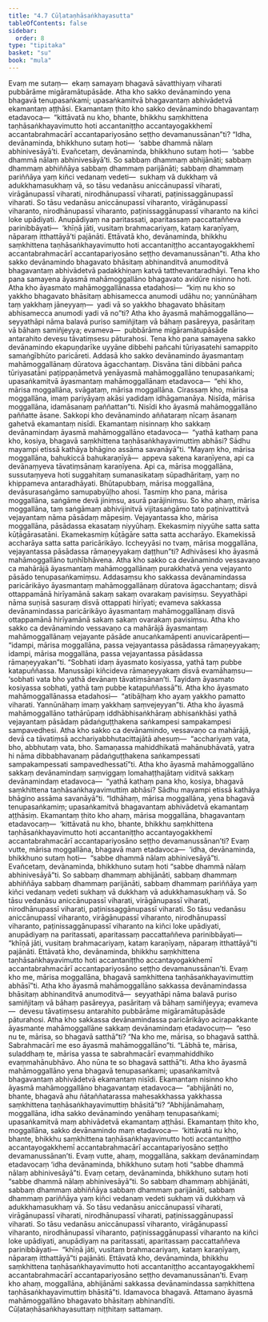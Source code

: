 ```yaml
---
title: "4.7 Cūḷataṇhāsaṅkhayasutta"
tableOfContents: false
sidebar:
  order: 8
type: "tipitaka"
basket: "su"
book: "mula"
---
```



<DynamicBreadcrumb />

<Division number="390" book="mula" bookNo="9" page="318">

<Paragraph number="1269" book="mula">
Evaṃ me sutaṃ—  ekaṃ samayaṃ bhagavā sāvatthiyaṃ viharati pubbārāme migāramātupāsāde. Atha kho sakko devānamindo yena bhagavā tenupasaṅkami; upasaṅkamitvā bhagavantaṃ abhivādetvā ekamantaṃ aṭṭhāsi. Ekamantaṃ ṭhito kho sakko devānamindo bhagavantaṃ etadavoca—  “kittāvatā nu kho, bhante, bhikkhu saṃkhittena taṇhāsaṅkhayavimutto hoti accantaniṭṭho accantayogakkhemī accantabrahmacārī accantapariyosāno seṭṭho devamanussānan”ti?
</Paragraph>

<Paragraph number="1270" book="mula">
“Idha, devānaminda, bhikkhuno sutaṃ hoti—  ‘sabbe dhammā nālaṃ abhinivesāyā’ti. Evañcetaṃ, devānaminda, bhikkhuno sutaṃ hoti—  ‘sabbe dhammā nālaṃ abhinivesāyā’ti. So sabbaṃ dhammaṃ abhijānāti; sabbaṃ dhammaṃ abhiññāya sabbaṃ dhammaṃ parijānāti; sabbaṃ dhammaṃ pariññāya yaṃ kiñci vedanaṃ vedeti—  sukhaṃ vā dukkhaṃ vā adukkhamasukhaṃ vā, so tāsu vedanāsu aniccānupassī viharati, virāgānupassī viharati, nirodhānupassī viharati, paṭinissaggānupassī viharati. So tāsu vedanāsu aniccānupassī viharanto, virāgānupassī viharanto, nirodhānupassī viharanto, paṭinissaggānupassī viharanto na kiñci loke upādiyati. Anupādiyaṃ na paritassati, aparitassaṃ paccattaññeva parinibbāyati—  ‘khīṇā jāti, vusitaṃ brahmacariyaṃ, kataṃ karaṇīyaṃ, nāparaṃ itthattāyā’ti pajānāti. Ettāvatā kho, devānaminda, bhikkhu saṃkhittena taṇhāsaṅkhayavimutto hoti accantaniṭṭho accantayogakkhemī accantabrahmacārī accantapariyosāno seṭṭho devamanussānan”ti.
</Paragraph>

<Paragraph number="1271" book="mula">
Atha kho sakko devānamindo bhagavato bhāsitaṃ abhinanditvā anumoditvā bhagavantaṃ abhivādetvā padakkhiṇaṃ katvā tatthevantaradhāyi.
</Paragraph>

</Division>
<Division number="391" book="mula" bookNo="9" page="318">

<Paragraph number="1272" book="mula">
Tena kho pana samayena āyasmā mahāmoggallāno bhagavato avidūre nisinno hoti. Atha kho āyasmato mahāmoggallānassa etadahosi—  “kiṃ nu kho so yakkho bhagavato bhāsitaṃ abhisamecca anumodi udāhu no; yannūnāhaṃ taṃ yakkhaṃ jāneyyaṃ—  yadi vā so yakkho bhagavato bhāsitaṃ abhisamecca anumodi yadi vā no”ti? Atha kho āyasmā mahāmoggallāno—  seyyathāpi nāma balavā puriso samiñjitaṃ vā bāhaṃ pasāreyya, pasāritaṃ vā bāhaṃ samiñjeyya; evameva—  pubbārāme migāramātupāsāde antarahito devesu tāvatiṃsesu pāturahosi. Tena kho pana samayena sakko devānamindo ekapuṇḍarīke uyyāne dibbehi pañcahi tūriyasatehi samappito samaṅgībhūto paricāreti. Addasā kho sakko devānamindo āyasmantaṃ mahāmoggallānaṃ dūratova āgacchantaṃ. Disvāna tāni dibbāni pañca tūriyasatāni paṭippaṇāmetvā yenāyasmā mahāmoggallāno tenupasaṅkami; upasaṅkamitvā āyasmantaṃ mahāmoggallānaṃ etadavoca—  “ehi kho, mārisa moggallāna, svāgataṃ, mārisa moggallāna. Cirassaṃ kho, mārisa moggallāna, imaṃ pariyāyaṃ akāsi yadidaṃ idhāgamanāya. Nisīda, mārisa moggallāna, idamāsanaṃ paññattan”ti. Nisīdi kho āyasmā mahāmoggallāno paññatte āsane. Sakkopi kho devānamindo aññataraṃ nīcaṃ āsanaṃ gahetvā ekamantaṃ nisīdi. Ekamantaṃ nisinnaṃ kho sakkaṃ devānamindaṃ āyasmā mahāmoggallāno etadavoca—  “yathā kathaṃ pana kho, kosiya, bhagavā saṃkhittena taṇhāsaṅkhayavimuttiṃ abhāsi? Sādhu mayampi etissā kathāya bhāgino assāma savanāyā”ti.
</Paragraph>

</Division>
<Division number="392" book="mula" bookNo="9" page="319">

<Paragraph number="1273" book="mula">
“Mayaṃ kho, mārisa moggallāna, bahukiccā bahukaraṇīyā—  appeva sakena karaṇīyena, api ca devānaṃyeva tāvatiṃsānaṃ karaṇīyena. Api ca, mārisa moggallāna, sussutaṃyeva hoti suggahitaṃ sumanasikataṃ sūpadhāritaṃ, yaṃ no khippameva antaradhāyati. Bhūtapubbaṃ, mārisa moggallāna, devāsurasaṅgāmo samupabyūḷho ahosi. Tasmiṃ kho pana, mārisa moggallāna, saṅgāme devā jiniṃsu, asurā parājiniṃsu. So kho ahaṃ, mārisa moggallāna, taṃ saṅgāmaṃ abhivijinitvā vijitasaṅgāmo tato paṭinivattitvā vejayantaṃ nāma pāsādaṃ māpesiṃ. Vejayantassa kho, mārisa moggallāna, pāsādassa ekasataṃ niyyūhaṃ. Ekekasmiṃ niyyūhe satta satta kūṭāgārasatāni. Ekamekasmiṃ kūṭāgāre satta satta accharāyo. Ekamekissā accharāya satta satta paricārikāyo. Iccheyyāsi no tvaṃ, mārisa moggallāna, vejayantassa pāsādassa rāmaṇeyyakaṃ daṭṭhun”ti? Adhivāsesi kho āyasmā mahāmoggallāno tuṇhībhāvena.
</Paragraph>

</Division>
<Division number="393" book="mula" bookNo="9" page="320">

<Paragraph number="1274" book="mula">
Atha kho sakko ca devānamindo vessavaṇo ca mahārājā āyasmantaṃ mahāmoggallānaṃ purakkhatvā yena vejayanto pāsādo tenupasaṅkamiṃsu. Addasaṃsu kho sakkassa devānamindassa paricārikāyo āyasmantaṃ mahāmoggallānaṃ dūratova āgacchantaṃ; disvā ottappamānā hirīyamānā sakaṃ sakaṃ ovarakaṃ pavisiṃsu. Seyyathāpi nāma suṇisā sasuraṃ disvā ottappati hirīyati; evameva sakkassa devānamindassa paricārikāyo āyasmantaṃ mahāmoggallānaṃ disvā ottappamānā hirīyamānā sakaṃ sakaṃ ovarakaṃ pavisiṃsu. Atha kho sakko ca devānamindo vessavaṇo ca mahārājā āyasmantaṃ mahāmoggallānaṃ vejayante pāsāde anucaṅkamāpenti anuvicarāpenti—  “idampi, mārisa moggallāna, passa vejayantassa pāsādassa rāmaṇeyyakaṃ; idampi, mārisa moggallāna, passa vejayantassa pāsādassa rāmaṇeyyakan”ti. “Sobhati idaṃ āyasmato kosiyassa, yathā taṃ pubbe katapuññassa. Manussāpi kiñcideva rāmaṇeyyakaṃ disvā evamāhaṃsu—  ‘sobhati vata bho yathā devānaṃ tāvatiṃsānan’ti. Tayidaṃ āyasmato kosiyassa sobhati, yathā taṃ pubbe katapuññassā”ti. Atha kho āyasmato mahāmoggallānassa etadahosi—  “atibāḷhaṃ kho ayaṃ yakkho pamatto viharati. Yannūnāhaṃ imaṃ yakkhaṃ saṃvejeyyan”ti. Atha kho āyasmā mahāmoggallāno tathārūpaṃ iddhābhisaṅkhāraṃ abhisaṅkhāsi yathā vejayantaṃ pāsādaṃ pādaṅguṭṭhakena saṅkampesi sampakampesi sampavedhesi. Atha kho sakko ca devānamindo, vessavaṇo ca mahārājā, devā ca tāvatiṃsā acchariyabbhutacittajātā ahesuṃ—  “acchariyaṃ vata, bho, abbhutaṃ vata, bho. Samaṇassa mahiddhikatā mahānubhāvatā, yatra hi nāma dibbabhavanaṃ pādaṅguṭṭhakena saṅkampessati sampakampessati sampavedhessatī”ti. Atha kho āyasmā mahāmoggallāno sakkaṃ devānamindaṃ saṃviggaṃ lomahaṭṭhajātaṃ viditvā sakkaṃ devānamindaṃ etadavoca—  “yathā kathaṃ pana kho, kosiya, bhagavā saṃkhittena taṇhāsaṅkhayavimuttiṃ abhāsi? Sādhu mayampi etissā kathāya bhāgino assāma savanāyā”ti.
</Paragraph>

</Division>
<Division number="394" book="mula" bookNo="9" page="321">

<Paragraph number="1275" book="mula">
“Idhāhaṃ, mārisa moggallāna, yena bhagavā tenupasaṅkamiṃ; upasaṅkamitvā bhagavantaṃ abhivādetvā ekamantaṃ aṭṭhāsiṃ. Ekamantaṃ ṭhito kho ahaṃ, mārisa moggallāna, bhagavantaṃ etadavocaṃ—  ‘kittāvatā nu kho, bhante, bhikkhu saṃkhittena taṇhāsaṅkhayavimutto hoti accantaniṭṭho accantayogakkhemī accantabrahmacārī accantapariyosāno seṭṭho devamanussānan’ti?
</Paragraph>

<Paragraph number="1276" book="mula">
Evaṃ vutte, mārisa moggallāna, bhagavā maṃ etadavoca—  ‘idha, devānaminda, bhikkhuno sutaṃ hoti—  “sabbe dhammā nālaṃ abhinivesāyā”ti. Evañcetaṃ, devānaminda, bhikkhuno sutaṃ hoti “sabbe dhammā nālaṃ abhinivesāyā”ti. So sabbaṃ dhammaṃ abhijānāti, sabbaṃ dhammaṃ abhiññāya sabbaṃ dhammaṃ parijānāti, sabbaṃ dhammaṃ pariññāya yaṃ kiñci vedanaṃ vedeti sukhaṃ vā dukkhaṃ vā adukkhamasukhaṃ vā. So tāsu vedanāsu aniccānupassī viharati, virāgānupassī viharati, nirodhānupassī viharati, paṭinissaggānupassī viharati. So tāsu vedanāsu aniccānupassī viharanto, virāgānupassī viharanto, nirodhānupassī viharanto, paṭinissaggānupassī viharanto na kiñci loke upādiyati, anupādiyaṃ na paritassati, aparitassaṃ paccattaññeva parinibbāyati—  “khīṇā jāti, vusitaṃ brahmacariyaṃ, kataṃ karaṇīyaṃ, nāparaṃ itthattāyā”ti pajānāti. Ettāvatā kho, devānaminda, bhikkhu saṃkhittena taṇhāsaṅkhayavimutto hoti accantaniṭṭho accantayogakkhemī accantabrahmacārī accantapariyosāno seṭṭho devamanussānan’ti. Evaṃ kho me, mārisa moggallāna, bhagavā saṃkhittena taṇhāsaṅkhayavimuttiṃ abhāsī”ti.
</Paragraph>

<Paragraph number="1277" book="mula">
Atha kho āyasmā mahāmoggallāno sakkassa devānamindassa bhāsitaṃ abhinanditvā anumoditvā—  seyyathāpi nāma balavā puriso samiñjitaṃ vā bāhaṃ pasāreyya, pasāritaṃ vā bāhaṃ samiñjeyya; evameva—  devesu tāvatiṃsesu antarahito pubbārāme migāramātupāsāde pāturahosi. Atha kho sakkassa devānamindassa paricārikāyo acirapakkante āyasmante mahāmoggallāne sakkaṃ devānamindaṃ etadavocuṃ—  “eso nu te, mārisa, so bhagavā satthā”ti? “Na kho me, mārisa, so bhagavā satthā. Sabrahmacārī me eso āyasmā mahāmoggallāno”ti. “Lābhā te, mārisa, suladdhaṃ te, mārisa yassa te sabrahmacārī evaṃmahiddhiko evaṃmahānubhāvo. Aho nūna te so bhagavā satthā”ti.
</Paragraph>

</Division>
<Division number="395" book="mula" bookNo="9" page="322">

<Paragraph number="1278" book="mula">
Atha kho āyasmā mahāmoggallāno yena bhagavā tenupasaṅkami; upasaṅkamitvā bhagavantaṃ abhivādetvā ekamantaṃ nisīdi. Ekamantaṃ nisinno kho āyasmā mahāmoggallāno bhagavantaṃ etadavoca—  “abhijānāti no, bhante, bhagavā ahu ñātaññatarassa mahesakkhassa yakkhassa saṃkhittena taṇhāsaṅkhayavimuttiṃ bhāsitā”ti? “Abhijānāmahaṃ, moggallāna, idha sakko devānamindo yenāhaṃ tenupasaṅkami; upasaṅkamitvā maṃ abhivādetvā ekamantaṃ aṭṭhāsi. Ekamantaṃ ṭhito kho, moggallāna, sakko devānamindo maṃ etadavoca—  ‘kittāvatā nu kho, bhante, bhikkhu saṃkhittena taṇhāsaṅkhayavimutto hoti accantaniṭṭho accantayogakkhemī accantabrahmacārī accantapariyosāno seṭṭho devamanussānan’ti.
</Paragraph>

<Paragraph number="1279" book="mula">
Evaṃ vutte, ahaṃ, moggallāna, sakkaṃ devānamindaṃ etadavocaṃ ‘idha devānaminda, bhikkhuno sutaṃ hoti “sabbe dhammā nālaṃ abhinivesāyā”ti. Evaṃ cetaṃ, devānaminda, bhikkhuno sutaṃ hoti “sabbe dhammā nālaṃ abhinivesāyā”ti. So sabbaṃ dhammaṃ abhijānāti, sabbaṃ dhammaṃ abhiññāya sabbaṃ dhammaṃ parijānāti, sabbaṃ dhammaṃ pariññāya yaṃ kiñci vedanaṃ vedeti sukhaṃ vā dukkhaṃ vā adukkhamasukhaṃ vā. So tāsu vedanāsu aniccānupassī viharati, virāgānupassī viharati, nirodhānupassī viharati, paṭinissaggānupassī viharati. So tāsu vedanāsu aniccānupassī viharanto, virāgānupassī viharanto, nirodhānupassī viharanto, paṭinissaggānupassī viharanto na kiñci loke upādiyati, anupādiyaṃ na paritassati, aparitassaṃ paccattaññeva parinibbāyati—  “khīṇā jāti, vusitaṃ brahmacariyaṃ, kataṃ karaṇīyaṃ, nāparaṃ itthattāyā”ti pajānāti. Ettāvatā kho, devānaminda, bhikkhu saṃkhittena taṇhāsaṅkhayavimutto hoti accantaniṭṭho accantayogakkhemī accantabrahmacārī accantapariyosāno seṭṭho devamanussānan’ti. Evaṃ kho ahaṃ, moggallāna, abhijānāmi sakkassa devānamindassa saṃkhittena taṇhāsaṅkhayavimuttiṃ bhāsitā”ti.
</Paragraph>

<Paragraph number="1280" book="mula">
Idamavoca bhagavā. Attamano āyasmā mahāmoggallāno bhagavato bhāsitaṃ abhinandīti.

</Paragraph>
</Division>

<Paragraph number="1281" type="center" book="mula">
Cūḷataṇhāsaṅkhayasuttaṃ niṭṭhitaṃ sattamaṃ.
</Paragraph>